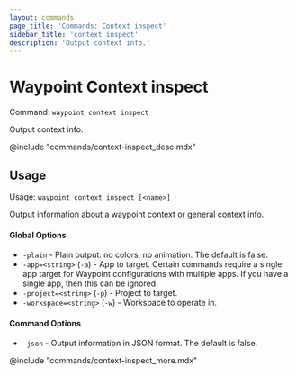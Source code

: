 ```yaml
---
layout: commands
page_title: 'Commands: Context inspect'
sidebar_title: 'context inspect'
description: 'Output context info.'
---
```


# Waypoint Context inspect

Command: `waypoint context inspect`

Output context info.

@include "commands/context-inspect_desc.mdx"

## Usage

Usage: `waypoint context inspect [<name>]`

Output information about a waypoint context or general context info.

#### Global Options

- `-plain` - Plain output: no colors, no animation. The default is false.
- `-app=<string>` (`-a`) - App to target. Certain commands require a single app target for Waypoint configurations with multiple apps. If you have a single app, then this can be ignored.
- `-project=<string>` (`-p`) - Project to target.
- `-workspace=<string>` (`-w`) - Workspace to operate in.

#### Command Options

- `-json` - Output information in JSON format. The default is false.

@include "commands/context-inspect_more.mdx"
